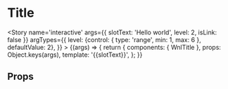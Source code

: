 
<Meta title='atoms/Title' component={WnlTitle} />

# Title

<Story name='interactive'
    args={{
        slotText: 'Hello world',
        level: 2,
        isLink: false
    }}
    argTypes={{
        level: {control: { type: 'range', min: 1, max: 6 }, defaultValue: 2},
    }}
    >
    {(args) => {
        return {
            components: { WnlTitle },
            props: Object.keys(args),
            template: '<wnl-title :level="level" :is-link="isLink">{{slotText}}</wnl-title>',
        };
    }}
</Story>

## Props

<Props of={WnlTitle} />
